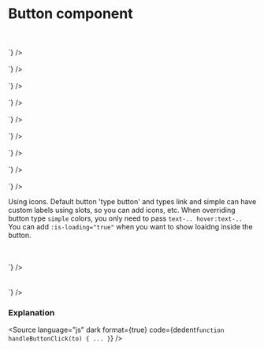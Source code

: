 # Button component




<Meta of={PoButtonStories} />
<br />
<Story of={PoButtonStories.Button} />
<br />
<Source
	language="js"
	dark
	format={true}
	code={dedent`
    <PoButton type="button" label="Button" />
  `}
/>
<br />
<Story of={PoButtonStories.SubmitButton} />
<br />
<Source
	language="js"
	dark
	format={true}
	code={dedent`
    <PoButton type="submit" label="Submit" />
  `}
/>
<br />
<Story of={PoButtonStories.Link} />
<br />
<Source
	language="js"
	dark
	format={true}
	code={dedent`
    <PoButton type="link" label="Link button" to="/home" />
`}
/>

<br />
<Story of={PoButtonStories.Small} />
<br />
<Source
	language="js"
	dark
	format={true}
	code={dedent`
    <PoButton type="button" label="Small" size="sm" />
  `}
/>
<br />
<Story of={PoButtonStories.Medium} />
<br />
<Source
	language="js"
	dark
	format={true}
	code={dedent`
    <PoButton type="button" label="Medium" size="md" />
  `}
/>
<br />
<Story of={PoButtonStories.Large} />
<br />
<Source
	language="js"
	dark
	format={true}
	code={dedent`
    <PoButton type="button" label="Large" size="lg" />
  `}
/>
<br />
<Story of={PoButtonStories.ColorChange} />
<br />
<Source
	language="js"
	dark
	format={true}
	code={dedent`
    <PoButton type="button" label="Cyan" :override-colors="true" class="bg-cyan-600 hover:bg-cyan-700 text-white" />
  `}
/>
<br />
<Story of={PoButtonStories.Danger} />
<br />
<Source
	language="js"
	dark
	format={true}
	code={dedent`
    <PoButton type="button" label="Danger" action-type="danger" />
  `}
/>
<br />
<Story of={PoButtonStories.Ghost} />
<br />
<Source
	language="js"
	dark
	format={true}
	code={dedent`
    <PoButton type="button" label="Ghost" action-type="ghost" />
  `}
/>

<br />

Using icons. Default button 'type button' and types link and simple can have custom labels using slots, so you can add icons, etc.
When overriding button type `simple` colors, you only need to pass `text-.. hover:text-..` You can add `:is-loading="true"` when you want to show loaidng inside the button.

<br />
<Story of={PoButtonStories.Bolt} />
<br />
<Source
	language="js"
	dark
	format={true}
	code={dedent`
    <PoButton type="simple" to="/deathreporting/dispute">
      <template v-slot:label>
        <span class="po-flex po-items-center po-space-x-1">
          <BoltIcon class="po-w-4 po-h-4 po-stroke-current" />
          <span>File a dispute.</span>
        </span>
      </template>
    </PoButton>
  `}
/>
<br />
<br />
<Story of={PoButtonStories.Plus} />
<br />
<Source
	language="js"
	dark
	format={true}
	code={dedent`
    <PoButton @button-click="() => (showNewEmploymentModal = true)">
      <template v-slot:label>
        <span class="flex items-center space-x-2">
          <PlusIcon class="-ml-1 w-4 h-4 fill-current" />
          <span>New Employment</span>
        </span>
      </template>
    </PoButton>
  `}
/>
<br />

### Explanation

<ArgTypes of={PoButtonStories} />

<Source
	language="js"
	dark
	format={true}
	code={dedent`
    function handleButtonClick(to) {
      ...
    }
  `}
/>
